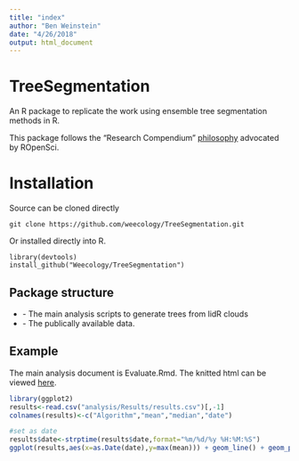 ```yaml
---
title: "index"
author: "Ben Weinstein"
date: "4/26/2018"
output: html_document
---
```


# TreeSegmentation

An R package to replicate the work using ensemble tree segmentation methods in R.

This package follows the "Research Compendium" [philosophy](https://github.com/ropensci/rrrpkg/blob/master/README.md) advocated by ROpenSci.

# Installation

Source can be cloned directly

```
git clone https://github.com/weecology/TreeSegmentation.git
```

Or installed directly into R.

```
library(devtools)
install_github("Weecology/TreeSegmentation")
```

## Package structure
* \analysis - The main analysis scripts to generate trees from lidR clouds
* \data - The publically available data.

## Example

The main analysis document is Evaluate.Rmd. The knitted html can be viewed [here](analysis/Evaluate.html).

```r
library(ggplot2)
results<-read.csv("analysis/Results/results.csv")[,-1]
colnames(results)<-c("Algorithm","mean","median","date")

#set as date
results$date<-strptime(results$date,format="%m/%d/%y %H:%M:%S")
ggplot(results,aes(x=as.Date(date),y=max(mean))) + geom_line() + geom_point() + ylim(0,1) + scale_x_date() + labs(x="Date",y="Mean Accuracy (IoU)") + theme_bw()
```


